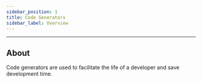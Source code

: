 ```yaml
---
sidebar_position: 1
title: Code Generators
sidebar_label: Overview
---
```


---

## About

Code generators are used to facilitate the life of a developer and save development time.
